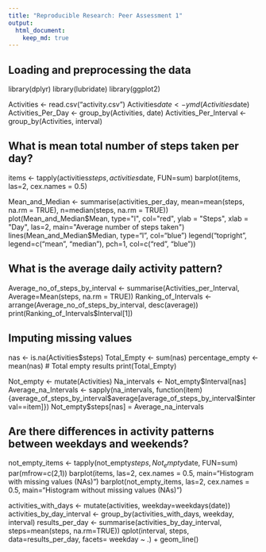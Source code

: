 ```yaml
---
title: "Reproducible Research: Peer Assessment 1"
output: 
  html_document:
    keep_md: true
---
```



## Loading and preprocessing the data
library(dplyr)
library(lubridate)
library(ggplot2)


Activities <- read.csv("activity.csv")
Activities$date <- ymd(Activities$date)
Activities_Per_Day <- group_by(Activities, date)
Activities_Per_Interval <- group_by(Activities, interval)



## What is mean total number of steps taken per day?

items <- tapply(activities$steps, activities$date, FUN=sum)
barplot(items, las=2, cex.names = 0.5)

Mean_and_Median <- summarise(activities_per_day, mean=mean(steps, na.rm = TRUE), n=median(steps, na.rm = TRUE))
plot(Mean_and_Median$Mean, type="l", col="red", ylab = "Steps", xlab = "Day", las=2, main="Average number of steps taken")
lines(Mean_and_Median$Median, type="l", col="blue")
legend("topright", legend=c("mean", "median"), pch=1, col=c("red", "blue"))




## What is the average daily activity pattern?

Average_no_of_steps_by_interval <- summarise(Activities_per_Interval, Average=Mean(steps, na.rm = TRUE))
Ranking_of_Intervals <- arrange(Average_no_of_steps_by_interval, desc(average))
print(Ranking_of_Intervals$Interval[1])




## Imputing missing values

nas <- is.na(Activities$steps)
Total_Empty <- sum(nas)
percentage_empty <- mean(nas)
# Total empty results
print(Total_Empty)


Not_empty <- mutate(Activities)
Na_intervals <- Not_empty$Interval[nas]
Average_na_Intervals <- sapply(na_intervals, function(item) {average_of_steps_by_interval$average[average_of_steps_by_interval$interval==item]})
Not_empty$steps[nas] = Average_na_intervals



## Are there differences in activity patterns between weekdays and weekends?

not_empty_items <- tapply(not_empty$steps, Not_empty$date, FUN=sum)
par(mfrow=c(2,1))
barplot(items, las=2, cex.names = 0.5, main="Histogram with missing values (NAs)")
barplot(not_empty_items, las=2, cex.names = 0.5, main="Histogram without missing values (NAs)")


activities_with_days <- mutate(activities, weekday=weekdays(date))
activities_by_day_interval <- group_by(activities_with_days, weekday, interval)
results_per_day <- summarise(activities_by_day_interval, steps=mean(steps, na.rm=TRUE))
qplot(interval, steps, data=results_per_day, facets= weekday ~ .) + geom_line()
